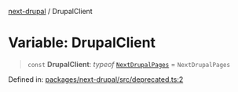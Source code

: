 [next-drupal](../globals.mdx) / DrupalClient

# Variable: DrupalClient

> `const` **DrupalClient**: _typeof_ [`NextDrupalPages`](../classes/NextDrupalPages.mdx) = `NextDrupalPages`

Defined in: [packages/next-drupal/src/deprecated.ts:2](https://github.com/chapter-three/next-drupal/blob/f82409096888c944dd3eff45bf555062558ddd42/packages/next-drupal/src/deprecated.ts#L2)
